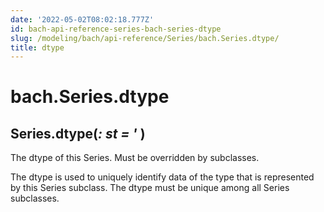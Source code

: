 ```yaml
---
date: '2022-05-02T08:02:18.777Z'
id: bach-api-reference-series-bach-series-dtype
slug: /modeling/bach/api-reference/Series/bach.Series.dtype/
title: dtype
---
```


# bach.Series.dtype

<div>

<h2 class="signature-class"><span class="additional-name">Series.</span><span class="name">dtype(</span><span class="type-annotation"><em>: st</em></span> <span class="type-annotation"><em> = '</em></span> )</h2>


<div class="content">

The dtype of this Series. Must be overridden by subclasses.

The dtype is used to uniquely identify data of the type that is
represented by this Series subclass. The dtype must be unique among all Series subclasses.


</div>

</div>
